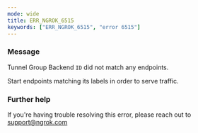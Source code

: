 ```yaml
---
mode: wide
title: ERR_NGROK_6515
keywords: ["ERR_NGROK_6515", "error 6515"]
---
```



### Message

Tunnel Group Backend `ID` did not match any endpoints.

Start endpoints matching its labels in order to serve traffic.

<ErrorDetails />

### Further help

If you're having trouble resolving this error, please reach out to [support@ngrok.com](mailto:support@ngrok.com?subject=Help%20with%20ERR_NGROK_6515)
